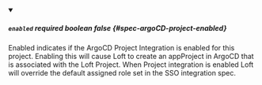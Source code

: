 
<details className="config-field" data-expandable="false" open>
<summary>

##### `enabled` <span className="config-field-required" data-required="false">required</span> <span className="config-field-type">boolean</span> <span className="config-field-default">false</span> <span className="config-field-enum"></span> {#spec-argoCD-project-enabled}

Enabled indicates if the ArgoCD Project Integration is enabled for this project. Enabling
this will cause Loft to create an appProject in ArgoCD that is associated with the Loft
Project. When Project integration is enabled Loft will override the default assigned role
set in the SSO integration spec.

</summary>



</details>
